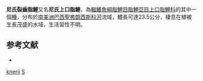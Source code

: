 {{Speciesbox
| status = NE
| status_system = IUCN3.1
| genus = Schizodon
| species = knerii
| authority = [[Steindachner|Steindachner]], 1875
| synonyms = *''Anostomus knerii''<br /><small>Steindachner, 1875</small>
}}
'''尼氏裂齒脂鯉'''又名'''尼氏上口脂鯉'''，為[[輻鰭魚綱|輻鰭魚綱]][[脂鯉目|脂鯉目]][[脂鯉亞目|脂鯉亞目]][[上口脂鯉科|上口脂鯉科]]的其中一個[[種|種]]，分布於[[南美洲|南美洲]][[巴西|巴西]][[聖弗朗西斯科河|聖弗朗西斯科河]]流域，體長可達23.5公分，棲息在植被生長茂盛的水域，生活習性不明。

==参考文献==
{{refbegin}}
*{{FishBase_species|genus=Schizodon|species=knerii|year=2013|month=9}}
{{refend}}
{{Taxonbar|from=Q6415064}}

[[Category:裂齒脂鯉屬|knerii]]
[[Category:1875年描述的魚類|S]]


{{魚類小作品}}
